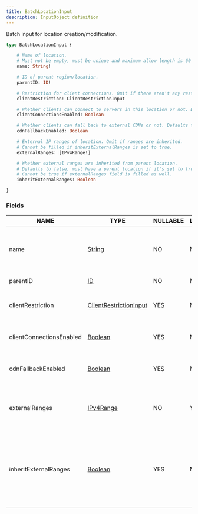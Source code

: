 ```yaml
---
title: BatchLocationInput
description: InputObject definition
---
```


Batch input for location creation/modification.

```graphql
type BatchLocationInput {

	# Name of location.
	# Must not be empty, must be unique and maximum allow length is 60 characters.
	name: String!

	# ID of parent region/location.
	parentID: ID!

	# Restriction for client connections. Omit if there aren't any restrictions.
	clientRestriction: ClientRestrictionInput

	# Whether clients can connect to servers in this location or not. Defaults to true.
	clientConnectionsEnabled: Boolean

	# Whether clients can fall back to external CDNs or not. Defaults to true.
	cdnFallbackEnabled: Boolean

	# External IP ranges of location. Omit if ranges are inherited.
	# Cannot be filled if inheritExternalRanges is set to true.
	externalRanges: [IPv4Range!]

	# Whether external ranges are inherited from parent location.
	# Defaults to false, must have a parent location if it's set to true.
	# Cannot be true if externalRanges field is filled as well.
	inheritExternalRanges: Boolean

}
```

### Fields

| NAME | TYPE | NULLABLE | LIST | DESCRIPTION |
| - | - | - | - | - |
| name | [String](../ecdn-api-scalars/String) | NO | NO | Name of location.<br/>Must not be empty, must be unique and maximum allow length is 60 characters. | 
| parentID | [ID](../ecdn-api-scalars/ID) | NO | NO | ID of parent region/location. | 
| clientRestriction | [ClientRestrictionInput](../ecdn-api-input-objects/ClientRestrictionInput) | YES | NO | Restriction for client connections. Omit if there aren't any restrictions. | 
| clientConnectionsEnabled | [Boolean](../ecdn-api-scalars/Boolean) | YES | NO | Whether clients can connect to servers in this location or not. Defaults to true. | 
| cdnFallbackEnabled | [Boolean](../ecdn-api-scalars/Boolean) | YES | NO | Whether clients can fall back to external CDNs or not. Defaults to true. | 
| externalRanges | [IPv4Range](../ecdn-api-scalars/IPv4Range) | NO | YES | External IP ranges of location. Omit if ranges are inherited.<br/>Cannot be filled if inheritExternalRanges is set to true. | 
| inheritExternalRanges | [Boolean](../ecdn-api-scalars/Boolean) | YES | NO | Whether external ranges are inherited from parent location.<br/>Defaults to false, must have a parent location if it's set to true.<br/>Cannot be true if externalRanges field is filled as well. | 


